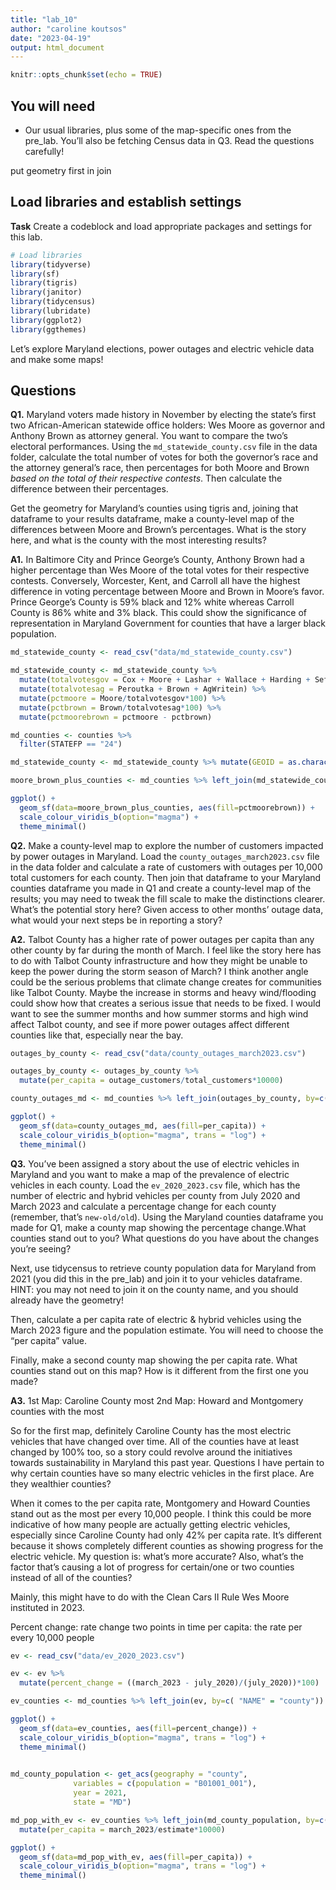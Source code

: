 ```yaml
---
title: "lab_10"
author: "caroline koutsos"
date: "2023-04-19"
output: html_document
---
```


```r
knitr::opts_chunk$set(echo = TRUE)
```

## You will need

* Our usual libraries, plus some of the map-specific ones from the pre_lab. You'll also be fetching Census data in Q3. Read the questions carefully!

put geometry first in join

## Load libraries and establish settings

**Task** Create a codeblock and load appropriate packages and settings for this lab.

```r
# Load libraries
library(tidyverse)
library(sf)
library(tigris)
library(janitor)
library(tidycensus)
library(lubridate)
library(ggplot2)
library(ggthemes)

```

Let's explore Maryland elections, power outages and electric vehicle data and make some maps! 

## Questions 

**Q1.** Maryland voters made history in November by electing the state's first two African-American statewide office holders: Wes Moore as governor and Anthony Brown as attorney general. You want to compare the two's electoral performances. Using the `md_statewide_county.csv` file in the data folder, calculate the total number of votes for both the governor's race and the attorney general's race, then percentages for both Moore and Brown _based on the total of their respective contests_. Then calculate the difference between their percentages.

Get the geometry for Maryland's counties using tigris and, joining that dataframe to your results dataframe, make a county-level map of the differences between Moore and Brown's percentages. What is the story here, and what is the county with the most interesting results?

**A1.** In Baltimore City and Prince George's County, Anthony Brown had a higher percentage than Wes Moore of the total votes for their respective contests. Conversely, Worcester, Kent, and Carroll all have the highest difference in voting percentage between Moore and Brown in Moore's favor. Prince George's County is 59% black and 12% white whereas Carroll County is 86% white and 3% black. This could show the significance of representation in Maryland Government for counties that have a larger black population. 

```r
md_statewide_county <- read_csv("data/md_statewide_county.csv")

md_statewide_county <- md_statewide_county %>%
  mutate(totalvotesgov = Cox + Moore + Lashar + Wallace + Harding + Sefcik + GovWritein) %>%
  mutate(totalvotesag = Peroutka + Brown + AgWritein) %>%
  mutate(pctmoore = Moore/totalvotesgov*100) %>%
  mutate(pctbrown = Brown/totalvotesag*100) %>%
  mutate(pctmoorebrown = pctmoore - pctbrown)

md_counties <- counties %>%
  filter(STATEFP == "24")

md_statewide_county <- md_statewide_county %>% mutate(GEOID = as.character(GEOID))

moore_brown_plus_counties <- md_counties %>% left_join(md_statewide_county, by=c("GEOID"))

ggplot() +
  geom_sf(data=moore_brown_plus_counties, aes(fill=pctmoorebrown)) +
  scale_colour_viridis_b(option="magma") +
  theme_minimal()
```

**Q2.** Make a county-level map to explore the number of customers impacted by power outages in Maryland. Load the `county_outages_march2023.csv` file in the data folder and calculate a rate of customers with outages per 10,000 total customers for each county. Then join that dataframe to your Maryland counties dataframe you made in Q1 and create a county-level map of the results; you may need to tweak the fill scale to make the distinctions clearer. What's the potential story here? Given access to other months' outage data, what would your next steps be in reporting a story?

**A2.** Talbot County has a higher rate of power outages per capita than any other county by far during the month of March. I feel like the story here has to do with Talbot County infrastructure and how they might be unable to keep the power during the storm season of March? I think another angle could be the serious problems that climate change creates for communities like Talbot County. Maybe the increase in storms and heavy wind/flooding could show how that creates a serious issue that needs to be fixed. I would want to see the summer months and how summer storms and high wind affect Talbot county, and see if more power outages affect different counties like that, especially near the bay. 

```r
outages_by_county <- read_csv("data/county_outages_march2023.csv")

outages_by_county <- outages_by_county %>%
  mutate(per_capita = outage_customers/total_customers*10000)

county_outages_md <- md_counties %>% left_join(outages_by_county, by=c( "NAME" = "county"))

ggplot() +
  geom_sf(data=county_outages_md, aes(fill=per_capita)) +
  scale_colour_viridis_b(option="magma", trans = "log") +
  theme_minimal()

```

**Q3.** You've been assigned a story about the use of electric vehicles in Maryland and you want to make a map of the prevalence of electric vehicles in each county. Load the `ev_2020_2023.csv` file, which has the number of electric and hybrid vehicles per county from July 2020 and March 2023 and calculate a percentage change for each county (remember, that's `new-old/old`). Using the Maryland counties dataframe you made for Q1, make a county map showing the percentage change.What counties stand out to you? What questions do you have about the changes you're seeing?

Next, use tidycensus to retrieve county population data for Maryland from 2021 (you did this in the pre_lab) and join it to your vehicles dataframe. HINT: you may not need to join it on the county name, and you should already have the geometry!

Then, calculate a per capita rate of electric & hybrid vehicles using the March 2023 figure and the population estimate. You will need to choose the "per capita" value.

Finally, make a second county map showing the per capita rate. What counties stand out on this map? How is it different from the first one you made?

**A3.** 1st Map: Caroline County most 
2nd Map: Howard and Montgomery counties with the most

So for the first map, definitely Caroline County has the most electric vehicles that have changed over time. All of the counties have at least changed by 100% too, so a story could revolve around the initiatives towards sustainability in Maryland this past year. Questions I have pertain to why certain counties have so many electric vehicles in the first place. Are they wealthier counties? 

When it comes to the per capita rate, Montgomery and Howard Counties stand out as the most per every 10,000 people. I think this could be more indicative of how many people are actually getting electric vehicles, especially since Caroline County had only 42% per capita rate. It's different because it shows completely different counties as showing progress for the electric vehicle. My question is: what's more accurate? Also, what's the factor that's causing a lot of progress for certain/one or two counties instead of all of the counties? 

Mainly, this might have to do with the Clean Cars II Rule Wes Moore instituted in 2023. 

Percent change: rate change two points in time 
per capita: the rate per every 10,000 people

```r
ev <- read_csv("data/ev_2020_2023.csv")

ev <- ev %>%
  mutate(percent_change = ((march_2023 - july_2020)/(july_2020))*100)

ev_counties <- md_counties %>% left_join(ev, by=c( "NAME" = "county"))

ggplot() +
  geom_sf(data=ev_counties, aes(fill=percent_change)) +
  scale_colour_viridis_b(option="magma", trans = "log") +
  theme_minimal()
  

```

```r

md_county_population <- get_acs(geography = "county",
              variables = c(population = "B01001_001"),
              year = 2021,
              state = "MD")

md_pop_with_ev <- ev_counties %>% left_join(md_county_population, by=c("GEOID")) %>%
  mutate(per_capita = march_2023/estimate*10000)

ggplot() +
  geom_sf(data=md_pop_with_ev, aes(fill=per_capita)) +
  scale_colour_viridis_b(option="magma", trans = "log") +
  theme_minimal()

```

